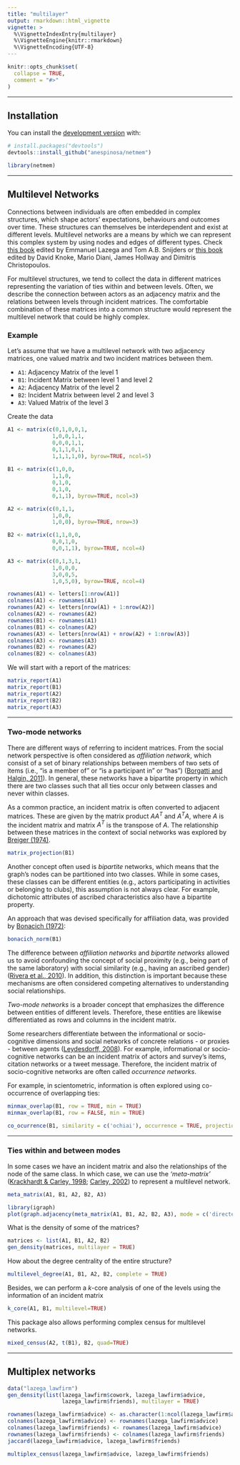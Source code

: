 ```yaml
---
title: "multilayer"
output: rmarkdown::html_vignette
vignette: >
  %\VignetteIndexEntry{multilayer}
  %\VignetteEngine{knitr::rmarkdown}
  %\VignetteEncoding{UTF-8}
---
```


```r
knitr::opts_chunk$set(
  collapse = TRUE,
  comment = "#>"
)
```

-----

## Installation

You can install the [development version](https://github.com/anespinosa/netmem) with:
```r
# install.packages("devtools")
devtools::install_github("anespinosa/netmem")
```

```r
library(netmem)
```

-----

## Multilevel Networks

Connections between individuals are often embedded in complex structures, which shape actors’ expectations, behaviours and outcomes over time. These structures can themselves be interdependent and exist at different levels. Multilevel networks are a means by which we can represent this complex system by using nodes and edges of different types. Check [this book](https://www.springer.com/gp/book/9783319245188) edited by Emmanuel Lazega and Tom A.B. Snijders or [this book](https://www.cambridge.org/core/books/multimodal-political-networks/43EE8C192A1B0DCD65B4D9B9A7842128) edited by David Knoke, Mario Diani, James Hollway and Dimitris Christopoulos.  

For multilevel structures, we tend to collect the data in different matrices representing the variation of ties within and between levels. Often, we describe the connection between actors as an adjacency matrix and the relations between levels through incident matrices. The comfortable combination of these matrices into a common structure would represent the multilevel network that could be highly complex.

### Example

<div class="alert alert-info">
Let's assume that we have a multilevel network with two adjacency matrices, one valued matrix and two incident matrices between them.

- `A1`: Adjacency Matrix of the level 1
- `B1`: Incident Matrix between level 1 and level 2
- `A2`: Adjacency Matrix of the level 2
- `B2`: Incident Matrix between level 2 and level 3
- `A3`: Valued Matrix of the level 3
</div>

Create the data
```r
A1 <- matrix(c(0,1,0,0,1,
              1,0,0,1,1,
              0,0,0,1,1,
              0,1,1,0,1,
              1,1,1,1,0), byrow=TRUE, ncol=5)
              
B1 <- matrix(c(1,0,0,
              1,1,0,
              0,1,0,
              0,1,0,
              0,1,1), byrow=TRUE, ncol=3)

A2 <- matrix(c(0,1,1,
              1,0,0,
              1,0,0), byrow=TRUE, nrow=3)

B2 <- matrix(c(1,1,0,0,
              0,0,1,0,
              0,0,1,1), byrow=TRUE, ncol=4)

A3 <- matrix(c(0,1,3,1,
              1,0,0,0,
              3,0,0,5,
              1,0,5,0), byrow=TRUE, ncol=4)

rownames(A1) <- letters[1:nrow(A1)]
colnames(A1) <- rownames(A1)
rownames(A2) <- letters[nrow(A1) + 1:nrow(A2)]
colnames(A2) <- rownames(A2)
rownames(B1) <- rownames(A1)
colnames(B1) <- colnames(A2)
rownames(A3) <- letters[nrow(A1) + nrow(A2) + 1:nrow(A3)]
colnames(A3) <- rownames(A3)
rownames(B2) <- rownames(A2)
colnames(B2) <- colnames(A3)
```

We will start with a report of the matrices:
```r
matrix_report(A1)
matrix_report(B1)
matrix_report(A2)
matrix_report(B2)
matrix_report(A3)
```

-----

### Two-mode networks

There are different ways of referring to incident matrices. From the social network perspective is often considered as *affiliation network*, which consist of a set of binary relationships between members of two sets of items (i.e., "is a member of" or "is a participant in" or "has") ([Borgatti and Halgin, 2011](https://methods.sagepub.com/book/the-sage-handbook-of-social-network-analysis/n28.xml)). In general, these networks have a bipartite property in which there are two classes such that all ties occur only between classes and never within classes. 

As a common practice, an incident matrix is often converted to adjacent matrices. These are given by the matrix product $AA^T$ and $A^TA$, where $A$ is the incident matrix and matrix $A^T$ is the transpose of $A$. The relationship between these matrices in the context of social networks was explored by [Breiger (1974)](https://doi.org/10.2307/2576011). 
```r
matrix_projection(B1)
```

Another concept often used is *bipartite* networks, which means that the graph's nodes can be partitioned into two classes. While in some cases, these classes can be different entities (e.g., actors participating in activities or belonging to clubs), this assumption is not always clear. For example, dichotomic attributes of ascribed characteristics also have a bipartite property.

An approach that was devised specifically for affiliation data, was provided by [Bonacich (1972)](https://doi.org/10.1080/0022250X.1972.9989806):

```r
bonacich_norm(B1)
```

The difference between *affiliation networks* and *bipartite networks* allowed us to avoid confounding the concept of social proximity (e.g., being part of the same laboratory) with social similarity (e.g., having an ascribed gender) ([Rivera et al., 2010](https://doi.org/10.1146/annurev.soc.34.040507.134743)). In addition, this distinction is important because these mechanisms are often considered competing alternatives to understanding social relationships.

*Two-mode networks* is a broader concept that emphasizes the difference between entities of different levels. Therefore, these entities are likewise differentiated as rows and columns in the incident matrix. 

Some researchers differentiate between the informational or socio-cognitive dimensions and social networks of concrete relations - or proxies - between agents ([Leydesdorff, 2008](https://doi.org/10.1002/asi.20732)). For example, informational or socio-cognitive networks can be an incident matrix of actors and survey's items, citation networks or a tweet message. Therefore, the incident matrix of socio-cognitive networks are often called *occurrence networks*. 

For example, in scientometric, information is often explored using co-occurrence of overlapping ties:
```r
minmax_overlap(B1, row = TRUE, min = TRUE) 
minmax_overlap(B1, row = FALSE, min = TRUE) 

co_ocurrence(B1, similarity = c('ochiai'), occurrence = TRUE, projection = FALSE)
```


-----

### Ties within and between modes

In some cases we have an incident matrix and also the relationships of the node of the same class. In which case, we can use the *'meta-matrix'* ([Krackhardt & Carley, 1998](https://www.andrew.cmu.edu/user/krack/documents/pubs/1998/1998%20PCANS%20Model%20Structure%20in%20Organizations.pdf); [Carley, 2002](http://sds.hss.cmu.edu/faculty/carley/carley.htm)) to represent a multilevel network. 
```r
meta_matrix(A1, B1, A2, B2, A3)

library(igraph)
plot(graph.adjacency(meta_matrix(A1, B1, A2, B2, A3), mode = c('directed')))

```

What is the density of some of the matrices?
```r
matrices <- list(A1, B1, A2, B2)
gen_density(matrices, multilayer = TRUE)
```

How about the degree centrality of the entire structure?
```r
multilevel_degree(A1, B1, A2, B2, complete = TRUE)
```

Besides, we can perform a *k*-core analysis of one of the levels using the information of an incident matrix
```r
k_core(A1, B1, multilevel=TRUE)
```

This package also allows performing complex census for multilevel networks.
```r
mixed_census(A2, t(B1), B2, quad=TRUE)
```

-----

## Multiplex networks

```r
data("lazega_lawfirm")
gen_density(list(lazega_lawfirm$cowork, lazega_lawfirm$advice, 
                 lazega_lawfirm$friends), multilayer = TRUE)

rownames(lazega_lawfirm$advice) <- as.character(1:ncol(lazega_lawfirm$advice))
colnames(lazega_lawfirm$advice) <- rownames(lazega_lawfirm$advice)
colnames(lazega_lawfirm$friends) <- rownames(lazega_lawfirm$advice)
rownames(lazega_lawfirm$friends) <- colnames(lazega_lawfirm$friends)
jaccard(lazega_lawfirm$advice, lazega_lawfirm$friends)

multiplex_census(lazega_lawfirm$advice, lazega_lawfirm$friends)

```


